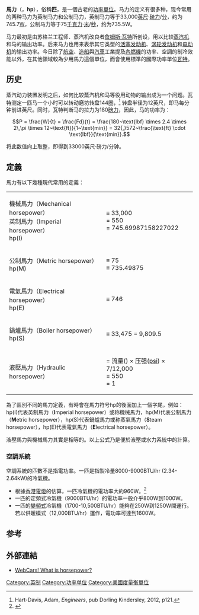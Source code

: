 {{noteTA
|G1=IT
|1=zh-tw:公尺; zh-cn:米;
}}
{{Otheruses|马力 (消歧义)}}
{{Refimprove|time=2017-06-13T23:42:29+00:00}}

'''馬力'''（{{lang-en|'''h'''orse'''p'''ower}}，'''hp'''），俗稱'''匹'''，是一個古老的[[功率|功率]][[計量單位|單位]]。马力的定义有很多种，现今常用的两种马力为英制马力和公制马力，英制马力等于33,000[[英尺|英尺]]·[[磅力|磅力]]/[[分钟|分]]，约为745.7[[瓦特|W]]，公制马力等于75[[千克力|千克力]]·[[米_(单位)|米]]/[[秒|秒]]，约为735.5W。

马力最初是由苏格兰工程师、蒸汽机改良者[[詹姆斯·瓦特|詹姆斯·瓦特]]所创设，用以比较[[蒸汽机|蒸汽机]]和马的输出功率。后来马力也用来表示其它类型的[[往复式发动机|活塞发动机]]、[[涡轮发动机|涡轮发动机]]和[[电动机|电动机]]的输出功率。今日除了[[航空|航空]]、[[造船|造船]]與[[汽車|汽車]]工業提及[[內燃機|內燃機]]的功率、空調的制冷效能以外，在其他領域較為少用馬力這個單位，而會使用標準的國際功率單位[[瓦特|瓦特]]。

== 历史 ==

蒸汽动力装置发明之后，如何比较蒸汽机和马等役用动物的输出成为一个问题。瓦特测定一匹马一个小时可以转动磨坊转盘144圈，<ref name=Engineers121>Hart-Davis, Adam, ''Engineers'', pub Dorling Kindersley, 2012, p121.</ref>  转盘半径为12英尺，即马每分钟前进{{nowrap|2.4 × 2π × 12}}英尺。同时，瓦特判断马的拉力为180[[磅力|磅力]]，因此，马的功率为：

:<math> P = \frac{W}{t} = \frac{Fd}{t} = \frac{180~\text{lbf} \times 2.4 \times 2\,\pi \times 12~\text{ft}}{1~\text{min}} = 32{,}572~\frac{\text{ft} \cdot \text{lbf}}{\text{min}}.</math>

将此数值向上取整，即得到33000英尺·磅力/分钟。

<!--
待到从英文翻译“历史”一节时再加入

瓦特以[[克莱兹代尔马|克莱兹代尔马]]为标准<ref>{{cite book |last1=Holgate |first1=Sharon Ann, Dr |title=Outside the research lab. Volume 2, Physics in vintage and modern transport |location=San Rafael [California] (40 Oak Drive, San Rafael, CA, 94903, USA) |isbn=978-1-64327-270-2 |url=https://iopscience.iop.org/book/978-1-64327-270-2 |accessdate=2020-12-16}}</ref>，假設每匹馬能拉動180磅，馬力即可透過下式計算：功/時間=力*距離/時間=(180磅力)*(2.4*2π*12英呎)/1分鐘=32572英呎·磅力/分鐘。約等於33,000英呎‧磅力/分鐘 <ref>{{Cite journal |last=Tully |first=Jim |publisher=American Society of Mechanical Engineers |title=Philadelphia Chapter Newsletter |date=September 2002 |url=http://sections.asme.org/Philadelphia/sept02.htm |accessdate=2007-08-11|archiveurl=https://web.archive.org/web/20070813154716/http://sections.asme.org/philadelphia/sept02.htm |archivedate=2007-08-13 }}</ref>
-->

== 定義 ==

馬力有以下幾種現代常用的定義：
{|class=wikitable
|-
|valign=top|機械馬力（Mechanical horsepower）<br />英制馬力（Imperial horsepower）<br />hp(I)
|valign=top|≡ 33,000 {{abbr|ft·lbf/min|英尺·磅力/分}}<br />
= 550 {{abbr|ft·lbf/s|英尺‧磅力/秒}}<br />
= 745.69987158227022 {{abbr|W|瓦特}}
|-
|valign=top|公制馬力（Metric horsepower）<br />hp(M)
|valign=top|≡ 75 {{abbr|kgf·m/s|千克力·米/秒}}<br />
≡ 735.49875 {{abbr|W|瓦特}}
|-
|valign=top|電氣馬力（Electrical horsepower）<br />hp(E)
|valign=top|≡ 746 {{abbr|W|瓦特}}
|-
|valign=top|鍋爐馬力（Boiler horsepower）<br />hp(S)
|valign=top|≡ 33,475 {{abbr|[[英热单位|BTU]]/h|英热单位/小时}}
= 9,809.5 {{abbr|W|瓦特}} <!-- 此数值存疑，参见英维 -->
|-
|valign=top|液壓馬力（Hydraulic horsepower）
|valign=top|= 流量({{abbr|[[加侖|US gal]]/min|美制加仑/分}}) × 压强([[磅力每平方英寸|psi]]) × 7/12,000<br />
= 550 {{abbr|ft·lbf/s|英尺‧磅力/秒}}<br />
= 1 {{abbr|hp(I)|英制马力}}
|}

為了區別不同的馬力定義，有時會在馬力符号hp的後面加上一個字尾，例如：hp(I)代表英制馬力（'''I'''mperial horsepower）或称機械馬力，hp(M)代表公制馬力（'''M'''etric horsepower），hp(S)代表鍋爐馬力或称蒸氣馬力（'''S'''team horsepower），hp(E)代表電氣馬力（'''E'''lectrical horsepower）。

液壓馬力與機械馬力其實是相等的。以上公式乃是便於液壓或水力系統中的計算。

===空調系統===
空調系統的匹數不是指電功率。一匹是指製冷量8000-9000BTU/hr (2.34-2.64kW)的冷氣機。

* 根據[[香港電燈|香港電燈]]的估算，一匹冷氣機的電功率大約960W。<ref>{{cite web |author1=港燈 |title=電器用電量一覽表 |url=https://www.hkelectric.com/zh/customer-services/billing-payment-electricity-tariffs/know-more-about-electricity-consumption/estimated-electricity-cost-of-common-appliances |website=www.hkelectric.com |accessdate=2018-06-27 |language=zh-HK |archive-date=2021-01-23 |archive-url=https://web.archive.org/web/20210123165323/https://www.hkelectric.com/zh/customer-services/billing-payment-electricity-tariffs/know-more-about-electricity-consumption/estimated-electricity-cost-of-common-appliances |dead-url=no }}</ref>
* 一匹的定頻式冷氣機（9000BTU/hr）的電功率一般介乎800W到1000W。
* 一匹的[[變頻器|變頻式]]冷氣機（1700-10,500BTU/hr）能夠在250W到1250W間運行。若以供暖模式（12,000BTU/hr）運作，電功率可達到1600W。

== 参考 ==
{{reflist}}

== 外部連結 ==
* [http://www.web-cars.com/math/horsepower.html WebCars! What is horsepower?] {{Wayback|url=http://www.web-cars.com/math/horsepower.html |date=20210506061918 }}

[[Category:英制|Category:英制]]
[[Category:功率单位|Category:功率单位]]
[[Category:美國度量衡單位|Category:美國度量衡單位]]